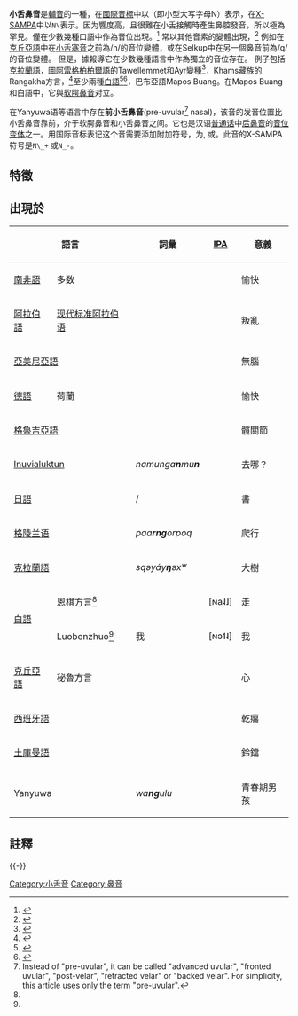 {{Infobox IPA
|ipa symbol=ɴ
|ipa number=120
|decimal=628
|xsampa=N\
|kirshenbaum=n"
|braille=35
|braille2=1345
|imagefile=Uvular nasal (vector).svg
|imagesize=150px
}}

'''小舌鼻音'''是[[輔音|輔音]]的一種，在[[國際音標|國際音標]]中以'''{{IPA|{{尖括号|ɴ}}}}'''（即小型大写字母N）表示，在[[X-SAMPA|X-SAMPA]]中以<code>N\</code>表示。因为響度高，且很難在小舌接觸時產生鼻腔發音，所以極為罕見。僅在少數幾種口語中作為音位出現。<ref name=":2">{{Cite journal|title=A note on the Inuit uvular nasal|last=Johnson|first=Marion|date=1978|journal=Études/Inuit/Studies|issue=1|volume=2|pages=132–135}}</ref>
常以其他音素的變體出現，<ref name=":0">{{Cite journal|last=Bobaljik|first=Jonathan David|date=October 1996|title=Assimilation in the Inuit Languages and the Place of the Uvular Nasal|journal=International Journal of American Linguistics |volume=62 |issue=4 |pages=323–350|publisher=The University of Chicago Press|doi=10.1086/466303|jstor=1265705}}</ref> 例如在[[克丘亞語|克丘亞語]]中在[[小舌塞音|小舌塞音]]之前為/n/的音位變體，或在Selkup中在另一個鼻音前為/q/的音位變體。 但是，據報導它在少數幾種語言中作為獨立的音位存在。 例子包括[[克拉蘭語|克拉蘭語]]，[[圖阿雷格柏柏爾語|圖阿雷格柏柏爾語]]的Tawellemmet和Ayr變種<ref>{{Cite journal|title=Khams Tibetan Rangakha dialect: phonetic analysis (in Japanese)|url=http://repository.tufs.ac.jp/bitstream/10108/51094/1/aall002008.pdf|last=Suzuki|first=Hiroyuki|date=2007|journal=Asian and African Languages and Linguistics|issue=2|pages=131–162|access-date=2020-12-14|archive-date=2020-10-02|archive-url=https://web.archive.org/web/20201002234836/http://repository.tufs.ac.jp/bitstream/10108/51094/1/aall002008.pdf|dead-url=no}}</ref>，Khams藏族的Rangakha方言，<ref>{{Cite journal|last=Suzuki|first=Hiroyuki|date=2007|title=Khams Tibetan Rangakha dialect: phonetic analysis (in Japanese)|url=http://repository.tufs.ac.jp/bitstream/10108/51094/1/aall002008.pdf|journal=Asian and African Languages and Linguistics|issue=2|pages=131–162|access-date=2020-12-14|archive-date=2020-10-02|archive-url=https://web.archive.org/web/20201002234836/http://repository.tufs.ac.jp/bitstream/10108/51094/1/aall002008.pdf|dead-url=no}}</ref>至少兩種[[白語|白語]]<ref name=":3">{{Cite news|title=Bai Dialect Survey|last=Allen|first=Bryan|date=August 2007|work=SIL Electronic Survey Report 2007-012|citeseerx = 10.1.1.692.4221}}</ref><ref name=":4">{{Cite journal|last=Feng|first=Wang|date=2006|title=Comparison of Languages in Contact: The Distillation Method and the Case of Bai|url=http://www.ling.sinica.edu.tw/Files/LL/UploadFiles/MonoFullText/WF-Bai-All.pdf|journal=Language and Linguistics Monograph Series B. Frontiers in Linguistics III|access-date=2020-12-14|archive-date=2018-03-20|archive-url=https://web.archive.org/web/20180320230855/http://www.ling.sinica.edu.tw/Files/LL/UploadFiles/MonoFullText/WF-Bai-All.pdf|dead-url=no}}</ref>，巴布亞語Mapos Buang。在Mapos Buang和白語中，它與[[软腭鼻音|软腭鼻音]]对立。

在Yanyuwa语等语言中存在'''前小舌鼻音'''(pre-uvular<ref>Instead of "pre-uvular", it can be called "advanced uvular", "fronted uvular", "post-velar", "retracted velar" or "backed velar". For simplicity, this article uses only the term "pre-uvular".</ref> nasal)，该音的发音位置比小舌鼻音靠前，介于软腭鼻音和小舌鼻音之间。它也是汉语[[普通话|普通话]]中[[后鼻音|后鼻音]]的[[音位变体|音位变体]]之一。用国际音标表记这个音需要添加附加符号，为{{IPA|[ɴ̟]}}, {{IPA|[ŋ̠]}}或{{IPA|[ŋ˗]}}。此音的X-SAMPA符号是<code>N\_+</code> 或<code>N_-</code>。

== 特徵 ==
{{小舌音}}
{{濁音}}
{{鼻音}}
{{中央輔音}}
{{肺部氣流音}}

== 出現於 ==
{| class="wikitable"
!colspan=2| 語言 !! 詞彙 !! [[International_Phonetic_Alphabet|IPA]]!! 意義 !! 注释
|-
| [[南非語|南非語]] || 多数 || {{lang|af|aa'''n'''genaam}} || {{IPA|[ˈɑːɴχənɑːm]}} || 愉快 || {{IPA|/n/}}在{{IPA|/χ/}}前的條件變體; 在正常通話時被理解為{{IPA|/n/}} 。參見[[南非語音系|南非語音系]]
|-
| [[阿拉伯語|阿拉伯語]] || [[现代标准阿拉伯语|现代标准阿拉伯语]] || {{lang|ar|انقلاب|rtl=yes}} || {{IPA|[ˌɪɴ.qʰɪˈlæːb]}} || 叛亂 || {{IPA|/n/}}在{{IPA|/q/}}前的條件變體; 在正常通話時更多被理解為{{IPA|/n/}}。
|-
|colspan=2| [[亞美尼亞語|亞美尼亞語]] || {{lang|hy|ա'''ն'''խելք}} || {{IPA|[ɑɴˈχɛlkʰ]}} || 無腦 || 正式口语{{IPA|/n/}}在[[軟齶音|軟齶音]]前的條件變體。
|-
| [[德語|德語]] || 荷蘭 || {{lang|nl|aa'''n'''genaam]]}} || {{IPA|[ˈaːɴχəˌnaːm]}} || 愉快 || {{IPA|/n/}}和{{IPA|/ŋ/}}在使用{{IPAblink|χ}}的方言中的變體。正式口语中可以被理解为{{IPAblink|n}}。
|-
| colspan="2" | [[喬治亞語|格魯吉亞語]] || {{lang|ka|ზი'''ნ'''ყი}} || {{IPA|[ziɴqʼi]}} || 髖關節 || {{IPA|/n/}}在[[軟齶音|軟齶音]]前的條件變體。
|-
| colspan="2" | [[Inuvialuktun|Inuvialuktun]] || ''namunga'''n'''mu'''n''' ''|| {{IPA|[namuŋaɴmuɴ]}}||去哪？|| 參見[[因紐特語音系|因紐特語音系]]
|-
| colspan="2" | [[日語|日語]]{{sfnb|Vance|2008|p=96}} || {{lang|ja-Hani|[[kanji|本]]}}/{{lang|ja-Latn|ho'''n'''}} || {{IPA|[hõ̞ɴː]}} || 書|| 舌頭成阻可能不完全。 參見[[日語音系|日語音系]]
|-
| colspan="2" | [[格陵兰语|格陵兰语]] || ''paa'''rng'''orpoq'' || {{IPA|[paaɴːoʁpoq]}} || 爬行 || 參見[[因紐特語音系|因紐特語音系]]
|-
| colspan="2" | [[克拉蘭語|克拉蘭語]] || ''sqəyáy'''ŋ'''əxʷ'' || {{IPA|[sqəˈjajɴəxʷ]}} || 大樹 || 與[[聲門化|聲門化]]的形態對立。
|-
| rowspan="2" |[[白語|白語]]
|恩棋方言<ref name=":4" />
|
|[ɴa˨˩]
|走
|作為音位和/ŋ/對立。
|-
|Luobenzhuo<ref name=":3" />
|我
|[ɴɔ˦˨]
|我
|作為音位和/ŋ/對立。
|-
|[[克丘亞語|克丘亞語]] || 秘魯方言 || {{lang|qu|sunqu}} || {{IPA|[ˈs̠oɴqo]}}|| 心 || {{IPA|/n/}}的條件變體。
|-
|colspan=2| [[西班牙語|西班牙語]]{{sfnb|Martínez Celdrán|Fernández Planas|Carrera Sabaté|2003|p=258}} || {{lang|es|e'''n'''juto}} || {{IPA|[ẽ̞ɴˈχuto̞]}} || 乾癟 || {{IPA|/n/}}的條件變體。參見[[西班牙語音系|西班牙語音系]]
|-
|colspan=2| [[土庫曼語|土庫曼語]] || {{lang|tkm|jaň}} || {{IPA|[dʒʌɴ]}} || 鈴鐺 || 與/ŋ/對立。
|-
| colspan="2" | Yanyuwa{{sfnp|Ladefoged|Maddieson|1996|pp=34-35}} || ''wa'''ng'''ulu'' || {{IPA|[waŋ̠ulu]}} || 青春期男孩 || 在小舌之前; 和前移的软腭音{{IPA|ŋ˖}}对立。{{sfnp|Ladefoged|Maddieson|1996|pp=34-35}}
|}

==註釋==
{{reflist|2}}
{{-}}
{{輔音|state=collapsed}}

[[Category:小舌音|Category:小舌音]]
[[Category:鼻音|Category:鼻音]]